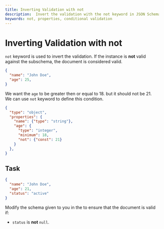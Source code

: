 ```yaml
---
title: Inverting Validation with not
description:  Invert the validation with the not keyword in JSON Schema.
keywords: not, properties, conditional validation
---
```


# Inverting Validation with not


`not` keyword is used to invert the validation. If the instance is **not** valid against the subschema, the document is considered valid.


```json
{
  "name": "John Doe",
  "age": 25,
}
```

We want the `age` to be greater then or equal to 18. but it should not be 21. We can use `not` keyword to define this condition.


```json highlightLineStart={8} 
{
  "type": "object",
  "properties": {
    "name": {"type": "string"},
    "age": {
      "type": "integer",
      "minimum": 18,
      "not": {"const": 21}
    }
  },
}
```

## Task

```json
{
  "name": "John Doe",
  "age": 21,
  "status": "active"
}
```

Modify the schema given to you in the <SideEditorLink/> to ensure that the document is valid if:
- `status` is **not** `null`.

